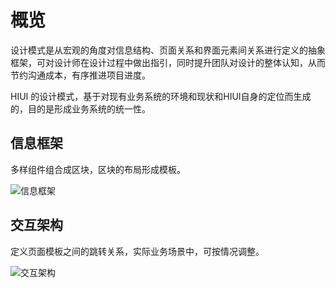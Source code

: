 # 概览

设计模式是从宏观的角度对信息结构、页面关系和界面元素间关系进行定义的抽象框架，可对设计师在设计过程中做出指引，同时提升团队对设计的整体认知，从而节约沟通成本，有序推进项目进度。

HIUI 的设计模式，基于对现有业务系统的环境和现状和HIUI自身的定位而生成的，目的是形成业务系统的统一性。

## 信息框架

多样组件组合成区块，区块的布局形成模板。

<img src="<BASE_URL>/static/images/designs/overview-1.png" srcSet="<BASE_URL>/static/images/designs/overview-1@2x.png 2x" alt="信息框架" />


## 交互架构

定义页面模板之间的跳转关系，实际业务场景中，可按情况调整。

<img src="<BASE_URL>/static/images/designs/overview-2.png" srcSet="<BASE_URL>/static/images/designs/overview-2@2x.png 2x" alt="交互架构" />
